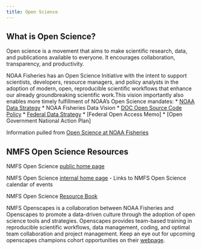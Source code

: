 ```yaml
---
title: Open Science
---
```


## What is Open Science?

Open science is a movement that aims to make scientific research, data, and publications available to everyone. It encourages collaboration, transparency, and productivity.

NOAA Fisheries has an Open Science Initiative with the intent to support scientists, developers, resource managers, and policy analysts in the adoption of modern, open, reproducible scientific workflows that enhance our already groundbreaking scientific work.This vision importantly also enables more timely fulfillment of NOAA’s Open Science mandates: 
* [NOAA Data Strategy](https://sciencecouncil.noaa.gov/wp-content/uploads/2022/08/2020-Data-Strategy.pdf)
* NOAA Fisheries Data Vision
* [DOC Open Source Code Policy](https://www.commerce.gov/about/policies/source-code)
* [Federal Data Strategy](https://strategy.data.gov/)
* [Federal Open Access Memo]
* [Open Government National Action Plan]

Information pulled from [Open Science at NOAA Fisheries](https://www.fisheries.noaa.gov/science-data/open-science-noaa-fisheries)

## NMFS Open Science Resources

NMFS Open Science [public home page](https://nmfs-opensci.github.io/)

NMFS Open Science [internal home page](https://sites.google.com/noaa.gov/nmfs-hq-st-open-science/home)
- Links to NMFS Open Science calendar of events

NMFS Open Science [Resource Book](https://nmfs-opensci.github.io/ResourceBook/)

NMFS Openscapes is a collaboration between NOAA Fisheries and Openscapes to promote a data-driven culture through the adoption of open science tools and strategies. Openscapes provides team-based training in reproducible scientific workflows, data management, coding, and optimal team collaboration and project management. Keep an eye out for upcoming openscapes champions cohort opportunities on their [webpage](https://nmfs-openscapes.github.io/).


